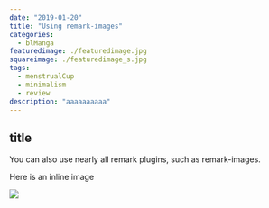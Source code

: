 ```yaml
---
date: "2019-01-20"
title: "Using remark-images"
categories:
  - blManga
featuredimage: ./featuredimage.jpg
squareimage: ./featuredimage_s.jpg
tags:
  - menstrualCup
  - minimalism
  - review
description: "aaaaaaaaaa"
---
```


## title

You can also use nearly all remark plugins, such as remark-images.

Here is an inline image

![](./315.jpg)
